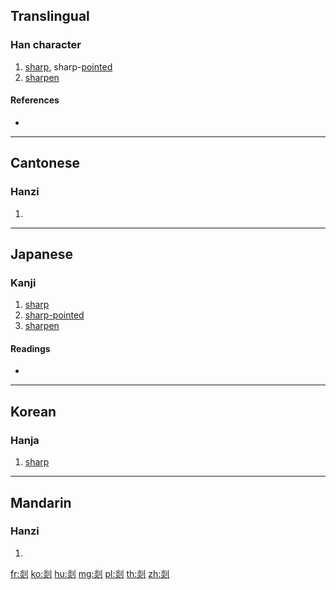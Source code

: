 ==Translingual==

===Han character===
{{Han char|rn=18|rad=刀|as=08|sn=10|four=92800|canj=FFLN|ids=⿰炎刂}}

# [[sharp]], sharp-[[point]]ed
# [[sharpen]]

====References====
* {{Han ref|kx=0141.320|dkj=02059|dj=0321.110|hdz=10346.010|uh=5261|ud=21089|bh=D0E6|bd=53478}}

----

==Cantonese==

===Hanzi===
{{yue-hanzi|jyut=|y=sim6, yim5}}

# {{defn|lang=yue|sort=刀08}}

----

==Japanese==

===Kanji===
{{ja-kanji|grade=|rs=刀08}}

# [[sharp]]
# [[sharp-pointed]]
# [[sharpen]]

====Readings====
* {{ja-readings|on=[[えん]] (en), [[せん]] (sen), [[ぜん]] (zen)|kun=[[するどい]] (surudoi), [[そるどくする]] (sorudokusuru), [[けずる]] (kezuru)}}

----

==Korean==

===Hanja===
{{ko-hanja|hangeul=[[섬]],[[염]]|rv=seom, yeom|mr=sŏm, yŏm}}

# [[sharp]]

----

==Mandarin==

===Hanzi===
{{cmn-hanzi|pin=[[shàn]] ([[shan4]]), [[yǎn]] ([[yan3]])|wg=shan<sup>4</sup>, yen<sup>3</sup>}}

# {{defn|lang=cmn|sort=刀08}}

[[fr:剡]]
[[ko:剡]]
[[hu:剡]]
[[mg:剡]]
[[pl:剡]]
[[th:剡]]
[[zh:剡]]